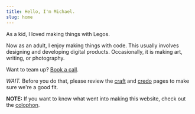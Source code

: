 ```yaml
---
title: Hello, I'm Michael.
slug: home
---
```


As a kid, I loved making things with Legos.

Now as an adult, I enjoy making things with code. This usually
involves designing and developing digital products. Occasionally, it
is making art, writing, or photography.

Want to team up? [Book a call](https://cal.com/bolander72).

_WAIT._ Before you do that, please review
the [craft](/craft) and [credo](/credo) pages to make sure we're a good fit.

**NOTE:** If you want to know what went into making this website, check out the [colophon](/colophon).
